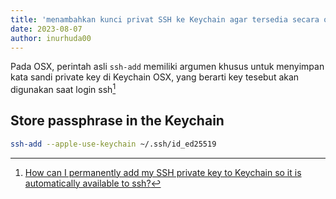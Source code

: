 ```yaml
---
title: 'menambahkan kunci privat SSH ke Keychain agar tersedia secara otomatis saat ssh'
date: 2023-08-07
author: inurhuda00
---
```


Pada OSX, perintah asli `ssh-add` memiliki argumen khusus untuk menyimpan kata sandi private key di Keychain OSX, yang berarti key tesebut akan digunakan saat login ssh[^source]

## Store passphrase in the Keychain

```bash
ssh-add --apple-use-keychain ~/.ssh/id_ed25519
```

[^source]: [How can I permanently add my SSH private key to Keychain so it is automatically available to ssh?](https://apple.stackexchange.com/questions/48502/how-can-i-permanently-add-my-ssh-private-key-to-keychain-so-it-is-automatically)
